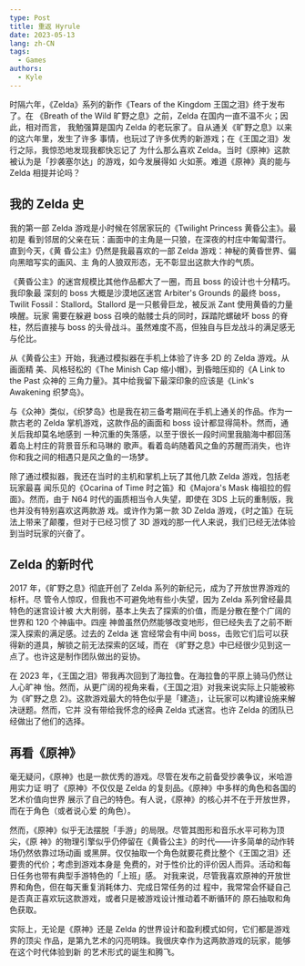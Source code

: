 ```yaml
---
type: Post
title: 重返 Hyrule
date: 2023-05-13
lang: zh-CN
tags:
  - Games
authors:
  - Kyle
---
```


时隔六年，《Zelda》系列的新作《Tears of the Kingdom 王国之泪》终于发布了。在
《Breath of the Wild 旷野之息》之前，Zelda 在国内一直不温不火；因此，相对而言，
我勉强算是国内 Zelda 的老玩家了。自从通关《旷野之息》以来的这六年里，发生了许多
事情，也玩过了许多优秀的新游戏；在《王国之泪》发行之际，我惊恐地发现我都快忘记了
为什么那么喜欢 Zelda。当时《原神》这款被认为是「抄袭塞尔达」的游戏，如今发展得如
火如荼。难道《原神》真的能与 Zelda 相提并论吗？

## 我的 Zelda 史

我的第一部 Zelda 游戏是小时候在邻居家玩的《Twilight Princess 黄昏公主》。最初是
看到邻居的父亲在玩：画面中的主角是一只狼，在深夜的村庄中匍匐潜行。直到今天，《黄
昏公主》仍然是我最喜欢的一部 Zelda 游戏：神秘的黄昏世界、偏向黑暗写实的画风、主
角的人狼双形态，无不彰显出这款大作的气质。

《黄昏公主》的迷宫规模比其他作品都大了一圈，而且 boss 的设计也十分精巧。我印象最
深刻的 boss 大概是沙漠地区迷宫 Arbiter's Grounds 的最终 boss，Twilit
Fossil：Stallord。Stallord 是一只骸骨巨龙，被反派 Zant 使用黄昏的力量唤醒。玩家
需要在躲避 boss 召唤的骷髅士兵的同时，踩踏陀螺破坏 boss 的脊柱，然后直接与 boss
的头骨战斗。虽然难度不高，但独自与巨龙战斗的满足感无与伦比。

从《黄昏公主》开始，我通过模拟器在手机上体验了许多 2D 的 Zelda 游戏。从画面精
美、风格轻松的《The Minish Cap 缩小帽》，到昏暗压抑的《A Link to the Past 众神的
三角力量》。其中给我留下最深印象的应该是《Link's Awakening 织梦岛》。

与《众神》类似，《织梦岛》也是我在初三备考期间在手机上通关的作品。作为一款古老的
Zelda 掌机游戏，这款作品的画面和 boss 设计都显得简朴。然而，通关后我却莫名地感到
一种沉重的失落感，以至于很长一段时间里我脑海中都回荡着岛上村庄的背景音乐和马琳的
歌声。看着岛屿随着风之鱼的苏醒而消失，也许你和我之间的相遇只是风之鱼的一场梦。

除了通过模拟器，我还在当时的主机和掌机上玩了其他几款 Zelda 游戏，包括老玩家最喜
闻乐见的《Ocarina of Time 时之笛》和《Majora's Mask 梅祖拉的假面》。然而，由于
N64 时代的画质相当令人失望，即使在 3DS 上玩的重制版，我也并没有特别喜欢这两款游
戏。或许作为第一款 3D Zelda 游戏，《时之笛》在玩法上带来了颠覆，但对于已经习惯了
3D 游戏的那一代人来说，我们已经无法体验到当时玩家的兴奋了。

## Zelda 的新时代

2017 年，《旷野之息》彻底开创了 Zelda 系列的新纪元，成为了开放世界游戏的标杆。尽
管令人惊叹，但我也不可避免地有些小失望，因为 Zelda 系列曾经最具特色的迷宫设计被
大大削弱，基本上失去了探索的价值，而是分散在整个广阔的世界和 120 个神庙中。四座
神兽虽然仍然能够改变地形，但已经失去了之前不断深入探索的满足感。过去的 Zelda 迷
宫经常会有中间 boss，击败它们后可以获得新的道具，解锁之前无法探索的区域，而在
《旷野之息》中已经很少见到这一点了。也许这是制作团队做出的妥协。

在 2023 年，《王国之泪》带我再次回到了海拉鲁。在海拉鲁的平原上骑马仍然让人心旷神
怡。然而，从更广阔的视角来看，《王国之泪》对我来说实际上只能被称为《旷野之息
2》。这款游戏最大的特色似乎是「建造」，让玩家可以构建设施来解决谜题。然而，它并
没有带给我怀念的经典 Zelda 式迷宫。也许 Zelda 的团队已经做出了他们的选择。

## 再看《原神》

毫无疑问，《原神》也是一款优秀的游戏。尽管在发布之前备受抄袭争议，米哈游用实力证
明了《原神》不仅仅是 Zelda 的复刻品。《原神》中多样的角色和各国的艺术价值向世界
展示了自己的特色。有人说，《原神》的核心并不在于开放世界，而在于角色（或者说心爱
的角色）。

然而，《原神》似乎无法摆脱「手游」的局限。尽管其图形和音乐水平可称为顶尖，《原
神》的物理引擎似乎仍停留在《黄昏公主》的时代——许多简单的动作转场仍然依靠过场动画
或黑屏。仅仅抽取一个角色就要花费比整个《王国之泪》还要贵的代价；考虑到游戏本身是
免费的，对于性价比的评价因人而异。活动和每日任务也带有典型手游特色的「上班」感。
对我来说，尽管我喜欢原神的开放世界和角色，但在每天重复消耗体力、完成日常任务的过
程中，我常常会怀疑自己是否真正喜欢玩这款游戏，或者只是被游戏设计推动着不断循环的
原石抽取和角色获取。

实际上，无论是《原神》还是 Zelda 的世界设计和盈利模式如何，它们都是游戏界的顶尖
作品，是第九艺术的闪亮明珠。我很庆幸作为这两款游戏的玩家，能够在这个时代体验到新
的艺术形式的诞生和腾飞。
